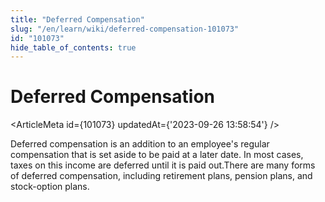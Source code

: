 ```yaml
---
title: "Deferred Compensation"
slug: "/en/learn/wiki/deferred-compensation-101073"
id: "101073"
hide_table_of_contents: true
---
```



# Deferred Compensation

<ArticleMeta id={101073} updatedAt={'2023-09-26 13:58:54'} />
<div className='border-solid border-b border-t-0 my-4 border-[var(--ifm-color-gray-300)]' />

Deferred compensation is an addition to an employee's regular compensation that is set aside to be paid at a later date. In most cases, taxes on this income are deferred until it is paid out.There are many forms of deferred compensation, including retirement plans, pension plans, and stock-option plans.
